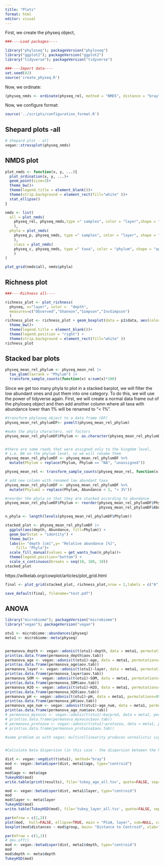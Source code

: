 ```yaml
---
title: "Plots"
format: html
editor: visual
---
```


First, we create the physeq object,

```r
###----Load packages----

library("phyloseq"); packageVersion("phyloseq")
library("ggplot2"); packageVersion("ggplot2")
library("tidyverse"); packageVersion("tidyverse")

###----Import data----
set.seed(42)
source('create_physeq.R')
```

Now, we ordinate:

```r
(physeq_nmds <- ordinate(physeq_rel, method = "NMDS", distance = "bray"))
```

Now, we configure format:

```r
source('../scripts/configuration_format.R')
```

## Shepard plots -all

```r
# Shepard plot - all
vegan::stressplot(physeq_nmds)
```

## NMDS plot

```r

plot_nmds <- function(x, y, ...){
  plot_ordination(x, y, ...)+
  geom_point(size=3)+
  theme_bw()+
  theme(legend.title = element_blank())+
  theme(strip.background = element_rect(fill="white" ))+
  stat_ellipse()
}

nmds <- list(
  all = plot_nmds(
    physeq_rel, physeq_nmds,type =" samples", color = "layer",shape = "age"
    ),
  phyla = plot_nmds(
    physeq_p, physeq_nmds, type =" samples", color = "layer", shape = "age",
    ),
    class = plot_nmds(
    physeq_c, physeq_nmds, type =" taxa", color = "phylum", shape = "age",
    )
)

plot_grid(nmds$all, nmds$phyla)
```

## Richness plot

```r
###----Richness all----

richness_plot <- plot_richness(
  physeq, x="layer", color =  "depth",
  measures=c("Observed","Shannon","Simpson","InvSimpson")
  )
richness_plot <- richness_plot + geom_boxplot(data = p1$data, aes(color = NULL), alpha = 0.05)+
  theme_bw()+
  theme(legend.title = element_blank())+
  theme(legend.position = "right") +
  theme(strip.background = element_rect(fill="white" ))
richness_plot
```

## Stacked bar plots

```r
physeq_mean_rel_phylum <- physeq_mean_rel |>
  tax_glom(taxrank = "Phylum") |>
  transform_sample_counts(function(x) x/sum(x)*100) 
```

Since we get too many phyla to plot in a stacked barplot, we will filter the low abundant ones and put them into one category. To do this, we will use the power of tidyverse again. First, we will create a normal data frame out of the phyloseq object and then add another column where all taxa with abundance lower than 1% will be renamed to "\< 1%".

```r
#transform phyloseq object to a data frame (DF)
physeq_mean_rel_phylumDF<- psmelt(physeq_mean_rel_phylum)

#make the phyla characters, not factors
physeq_mean_rel_phylumDF$Phylum <- as.character(physeq_mean_rel_phylumDF$Phylum)


#there are some reads that were assigned only to the kingdom level, 
# i.e. NA on the phylum level, so we will rename them
physeq_mean_rel_phylumDF <- physeq_mean_rel_phylumDF %>% 
  mutate(Phylum = replace(Phylum, Phylum == "NA", "unassigned"))

physeq_mean_rel <- transform_sample_counts(physeq_mean_rel, function(x) x/sum(x)*100)       #careful when duplicates // /sum(x)*100

# add new column with renamed low abundant taxa
physeq_mean_rel_phylumDF <- physeq_mean_rel_phylumDF %>% 
  mutate(Phylum2 = replace(Phylum, Abundance < 3, "< 3%"))

#reorder the phyla so that they are stacked according to abundance
physeq_mean_rel_phylumDF$Phylum <- reorder(physeq_mean_rel_phylumDF$Phylum2,
                                           physeq_mean_rel_phylumDF$Abundance)

n_phyla <- length(levels(physeq_mean_rel_phylumDF$Phylum))

stacked_plot <- physeq_mean_rel_phylumDF |>
  ggplot(aes(depth, Abundance, fill=Phylum)) +
  geom_bar(stat = "identity") +
  theme_bw()+
  labs(x= "depth [cm]",y= "Relative abundance [%]",
     fill= "Phyla")+
  scale_fill_manual(values = get_wants_hue(n_phyla))+
  theme(legend.position="bottom") +
  scale_x_continuous(breaks = seq(10, 100, 10))
stacked_plot    
```

https://wilkelab.org/cowplot/articles/plot_grid.html

```r
final <- plot_grid(stacked_plot, richness_plot,nrow = 2,labels = c("A", "B"))

save_default(final, filename="test.pdf")

```

## ANOVA

```r
library("microbiome"); packageVersion("microbiome")
library("vegan"); packageVersion("vegan")

otu1 <- microbiome::abundances(physeq)
meta1 <- microbiome::meta(physeq)


permanova_depth <- vegan::adonis(t(otu1)~depth, data = meta1, permutations=999, method = "bray")
print(as.data.frame(permanova_depth$aov.tab))
permanova_age <- vegan::adonis(t(otu1)~age, data = meta1, permutations=999, method = "bray")
print(as.data.frame(permanova_age$aov.tab))
permanova_layer <- vegan::adonis(t(otu1)~layer, data = meta1, permutations=999, method = "bray")
print(as.data.frame(permanova_layer$aov.tab))
permanova_SOM <- vegan::adonis(t(otu1)~SOM, data = meta1, permutations=999, method = "bray")
print(as.data.frame(permanova_SOM$aov.tab))
permanova_H2O <- vegan::adonis(t(otu1)~H2O, data = meta1, permutations=999, method = "bray")
print(as.data.frame(permanova_H2O$aov.tab))
permanova_pH <- vegan::adonis(t(otu1)~pH, data = meta1, permutations=999, method = "bray")
print(as.data.frame(permanova_pH$aov.tab))
permanova_age_num <- vegan::adonis(t(otu1)~age_num, data = meta1, permutations=999, method = "bray")
print(as.data.frame(permanova_age_num$aov.tab))
# permanova_myxococ <- vegan::adonis(t(otu1)~bacpred, data = meta1, permutations=999, method = "bray")
# print(as.data.frame(permanova_myxococ$aov.tab))
# permanova_protozoa <- vegan::adonis(t(otu1)~protozoa, data = meta1, permutations=999, method = "bray")
# print(as.data.frame(permanova_protozoa$aov.tab))

#same problem as with vegan: multicollinearity produces unrealistic significances!!!


#Calculate beta dispersion (in this case - the dispersion between the kits)

dist <- vegan::vegdist(t(otu1), method="bray")
mod <- vegan::betadisper(dist, meta1$age, type="centroid")
mod
mod$age <- meta$age
TukeyHSD(mod)
write.table(print(results), file='tukey_age_all.tsv', quote=FALSE, sep='\t')

mod <- vegan::betadisper(dist, meta1$layer, type="centroid")
mod
mod$layer <- meta$layer
TukeyHSD(mod)
write.table(TukeyHSD(mod), file='tukey_layer_all.tsv', quote=FALSE, sep='\t')

par(mfrow = c(1,2))
plot(mod,  hull=FALSE, ellipse=TRUE, main = "PCoA, layer", sub=NULL, col=c("#2f85fe", "#e05436", "#009453"), cex=2, lwd=1) #+
boxplot(mod$distances ~ mod$group, main= "Distance to Centroid", xlab="layer", ylab="Distance", col= c("#2f85fe", "#e05436", "#009453"))

par(mfrow = c(1,1))
# dev.off()
mod <- vegan::betadisper(dist, meta1$depth, type="centroid")
mod
mod$depth <- meta$depth
TukeyHSD(mod)
```
